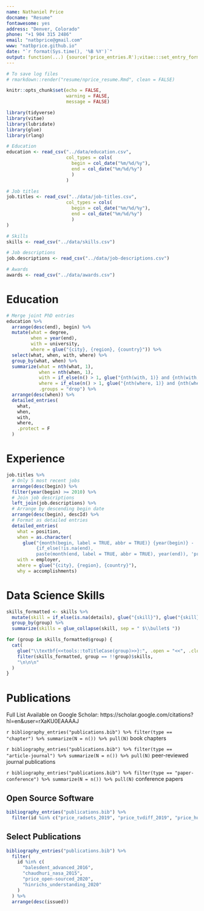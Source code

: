 ```yaml
---
name: Nathaniel Price
docname: "Resume"
fontawesome: yes
address: "Denver, Colorado"
phone: "+1 904 315 2486"
email: "natbprice@gmail.com"
www: "natbprice.github.io"
date: "`r format(Sys.time(), '%B %Y')`"
output: function(...) {source('price_entries.R');vitae:::set_entry_formats(price_entries);vitae::cv_document(..., template = "pricetemplate.tex", citation_package = "biblatex")}
---
```


```r
# To save log files
# rmarkdown::render("resume/nprice_resume.Rmd", clean = FALSE)

knitr::opts_chunk$set(echo = FALSE, 
                      warning = FALSE, 
                      message = FALSE)

library(tidyverse)
library(vitae)
library(lubridate)
library(glue)
library(rlang)
```

```r

# Education
education <- read_csv("../data/education.csv",
                      col_types = cols(
                        begin = col_date("%m/%d/%y"),
                        end = col_date("%m/%d/%y")
                        )
                      )

# Job titles
job.titles <- read_csv("../data/job-titles.csv",
                      col_types = cols(
                        begin = col_date("%m/%d/%y"),
                        end = col_date("%m/%d/%y")
                        )
)

# Skills
skills <- read_csv("../data/skills.csv")

# Job descriptions
job.descriptions <- read_csv("../data/job-descriptions.csv")

# Awards
awards <- read_csv("../data/awards.csv")

```

# Education
```r

# Merge joint PhD entries
education %>%
  arrange(desc(end), begin) %>%
  mutate(what = degree,
         when = year(end),
         with = university,
         where = glue("{city}, {region}, {country}")) %>% 
  select(what, when, with, where) %>% 
  group_by(what, when) %>% 
  summarize(what = nth(what, 1),
            when = nth(when, 1),
            with = if_else(n() > 1, glue("{nth(with, 1)} and {nth(with, 2)}"), nth(with, 1)),
            where = if_else(n() > 1, glue("{nth(where, 1)} and {nth(where, 2)}"), nth(with, 1)),
            .groups = "drop") %>% 
  arrange(desc(when)) %>% 
  detailed_entries(
    what,
    when,
    with,
    where,
    .protect = F
  )

```

# Experience

```r
job.titles %>% 
  # Only 5 most recent jobs
  arrange(desc(begin)) %>% 
  filter(year(begin) >= 2010) %>%
  # Join job descriptions
  left_join(job.descriptions) %>% 
  # Arrange by descending begin date
  arrange(desc(begin), descId) %>% 
  # Format as detailed entries
  detailed_entries(
    what = position,
    when = as.character(
      glue("{month(begin, label = TRUE, abbr = TRUE)} {year(begin)} - 
           {if_else(!is.na(end), 
           paste(month(end, label = TRUE, abbr = TRUE), year(end)), 'present')}")),
    with = employer,
    where = glue("{city}, {region}, {country}"),
    why = accomplishments)
```
# Data Science Skills
```r
skills_formatted <- skills %>% 
  mutate(skill = if_else(is.na(details), glue("{skill}"), glue("{skill} ({details})"))) %>% 
  group_by(group) %>% 
  summarize(skills = glue_collapse(skill, sep = " $\\bullet$ "))
```

```r
for (group in skills_formatted$group) {
  cat(
    glue("\\textbf{<<tools::toTitleCase(group)>>}:", .open = "<<", .close = ">>"),
    filter(skills_formatted, group == !!group)$skills,
    "\n\n\n"
  )
}
```

# Publications
Full List Available on Google Scholar: https://scholar.google.com/citations?hl=en&user=rXaKU0EAAAAJ

\faicon{book} `r bibliography_entries("publications.bib") %>% filter(type == "chapter") %>% summarize(N = n()) %>% pull(N)` book chapters

\faicon{file-text} `r bibliography_entries("publications.bib") %>% filter(type == "article-journal") %>% summarize(N = n()) %>% pull(N)` peer-reviewed journal publications

\faicon{pencil} `r bibliography_entries("publications.bib") %>% filter(type == "paper-conference") %>% summarize(N = n()) %>% pull(N)` conference papers

## Open Source Software

```r
bibliography_entries("publications.bib") %>%
  filter(id %in% c("price_radsets_2019", "price_tvdiff_2019", "price_huntfishapp_2019"))
```


## Select Publications
```r
bibliography_entries("publications.bib") %>%
  filter(
    id %in% c(
      "balesdent_advanced_2016",
      "chaudhuri_nasa_2015",
      "price_open-sourced_2020",
      "hinrichs_understanding_2020"
    )
  ) %>%
  arrange(desc(issued))
```